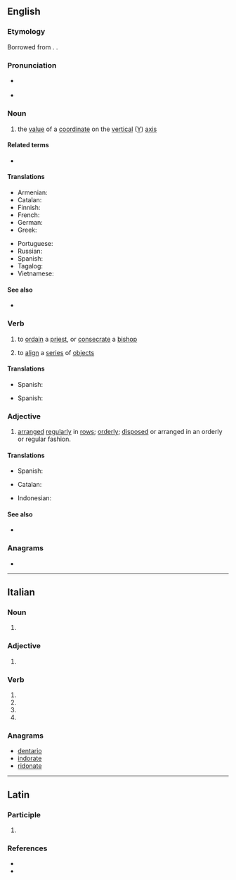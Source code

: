 {{also|Ordinate}}
==English==

===Etymology===
Borrowed from {{bor|en|la|ordino|ordino, ordinatus}}. {{doublet|en|ordain}}.

===Pronunciation===
* {{a|UK}} {{IPA|/ˈɔːdənət/|lang=en}} {{qualifier|noun}}
* {{a|US}} {{IPA|/ˈɔːɹ.dənɪt/|lang=en}} {{qualifier|noun}}

===Noun===
{{en-noun}}

# {{lb|en|mathematics}} the [[value]] of a [[coordinate]] on the [[vertical]] ([[Y]]) [[axis]]

====Related terms====
* {{l|en|order}}

====Translations====
{{trans-top|''y'' coordinate}}
* Armenian: {{t+|hy|օրդինատ}}
* Catalan: {{t+|ca|ordenada}}
* Finnish: {{t+|fi|ordinaatta}}
* French: {{t+|fr|ordonnée|f}}
* German: {{t+|de|Ordinate|f}}
* Greek: {{t+|el|τεταγμένη|f}}
{{trans-mid}}
* Portuguese: {{t+|pt|ordenada|f}}
* Russian: {{t+|ru|ордина́та|f}}
* Spanish: {{t+|es|ordenada|f}}
* Tagalog: {{t|tl|tayuwat}}
* Vietnamese: {{t+|vi|tung độ}}
{{trans-bottom}}

====See also====
* {{l|en|abscissa}}

===Verb===
{{en-verb|ordinat}}

# {{lb|en|transitive}} to [[ordain]] a [[priest]], or [[consecrate]] a [[bishop]]
# {{lb|en|transitive}} to [[align]] a [[series]] of [[object]]s

====Translations====
{{trans-top|to ordain a priest or consecrate a bishop}}
* Spanish: {{t+|es|ordenar}}
{{trans-mid}}
{{trans-bottom}}

{{trans-top|to align a series of objects}}
* Spanish: {{t+|es|alinear}}
{{trans-mid}}
{{trans-bottom}}

===Adjective===
{{en-adj}}

# [[arranged]] [[regularly]] in [[row]]s; [[orderly]]; [[dispose|disposed]] or arranged in an orderly or regular fashion.

====Translations====
{{trans-top|arranged regularly in rows; orderly; disposed or arranged in an orderly or regular fashion.}}
* Spanish: {{t+|es|ordenado}}
{{trans-mid}}
{{trans-bottom}}

{{checktrans-top}}
* Catalan: {{t+check|ca|ordenada}}
{{trans-mid}}
* Indonesian: {{t+check|id|ordinat}}
{{trans-bottom}}

====See also====
* {{l|en|inordinate}}

===Anagrams===
* {{anagrams|en|a=adeinort|andorite|arointed|nadorite|rationed}}

----

==Italian==

===Noun===
{{head|it|noun plural form|g=f}}

# {{plural of|ordinata|lang=it}}

===Adjective===
{{head|it|adjective form|g=f-p}}

# {{feminine plural of|ordinato|lang=it}}

===Verb===
{{head|it|verb form}}

# {{inflection of|it|ordinare||2|p|pres}}
# {{inflection of|it|ordinare||2|p|pres|sub}}
# {{inflection of|it|ordinare||2|p|imp}}
# {{inflection of|it|ordinare||f|p|past|part}}

===Anagrams===
* [[dentario#Italian|dentario]]
* [[indorate#Italian|indorate]]
* [[ridonate#Italian|ridonate]]

----

==Latin==

===Participle===
{{la-part-form|ōrdināte}}

# {{inflection of|la|ōrdinātus||voc|m|s}}

===References===
* {{R:L&S}}
* {{R:Gaffiot}}